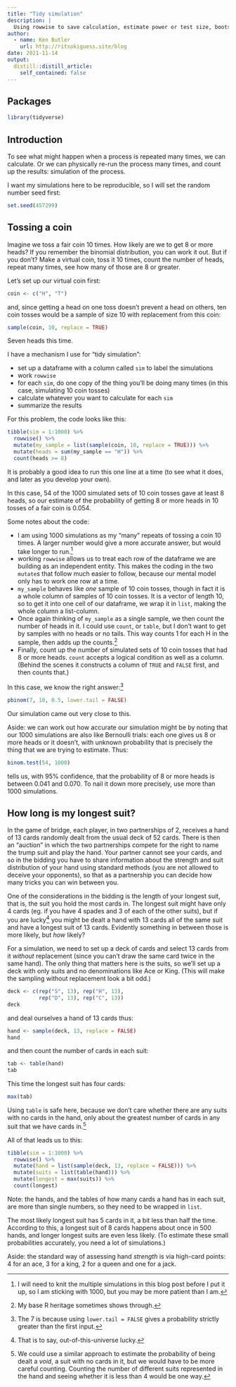```yaml
---
title: "Tidy simulation"
description: |
  Using rowwise to save calculation, estimate power or test size, bootstrap distributions
author:
  - name: Ken Butler
    url: http://ritsokiguess.site/blog
date: 2021-11-14
output:
  distill::distill_article:
    self_contained: false
---
```



## Packages

```r
library(tidyverse)
```

## Introduction

To see what might happen when a process is repeated many times, we can calculate. Or we can physically re-run the process many times, and count up the results: simulation of the process.

I want my simulations here to be reproducible, so I will set the random number seed first:

```r
set.seed(457299)
```


## Tossing a coin

Imagine we toss a fair coin 10 times. How likely are we to get 8 or more heads? If you remember the binomial distribution, you can work it out. But if you don't? Make a virtual coin, toss it 10 times, count the number of heads, repeat many times, see how many of those are 8 or greater.

Let's set up our virtual coin first:

```r
coin <- c("H", "T")
```

and, since getting a head on one toss doesn't prevent a head on others, ten coin tosses would be a sample of size 10 with replacement from this coin:

```r
sample(coin, 10, replace = TRUE)
```

Seven heads this time.

I have a mechanism I use for "tidy simulation":

- set up a dataframe with a column called `sim` to label the simulations
- work `rowwise`
- for each `sim`, do one copy of the thing you'll be doing many times (in this case, simulating 10 coin tosses)
- calculate whatever you want to calculate for each `sim`
- summarize the results


For this problem, the code looks like this:

```r
tibble(sim = 1:1000) %>% 
  rowwise() %>% 
  mutate(my_sample = list(sample(coin, 10, replace = TRUE))) %>% 
  mutate(heads = sum(my_sample == "H")) %>% 
  count(heads >= 8)
```

It is probably a good idea to run this one line at a time (to see what it does, and later as you develop your own).

In this case, 54 of the 1000 simulated sets of 10 coin tosses gave at least 8 heads, so our estimate of the probability of getting 8 or more heads in 10 tosses of a fair coin is 0.054.

Some notes about the code:

- I am using 1000 simulations as my "many" repeats of tossing a coin 10 times. A larger number would give a more accurate answer, but would take longer to run.^[I will need to knit the multiple simulations in this blog post before I put it up, so I am sticking with 1000, but you may be more patient than I am.]
- working `rowwise` allows us to treat each row of the dataframe we are building as an independent entity. This makes the coding in the two `mutate`s that follow much easier to follow, because our mental model only has to work one row at a time.
- `my_sample` behaves like *one* sample of 10 coin tosses, though in fact it is a whole column of samples of 10 coin tosses. It is a vector of length 10, so to get it into one cell of our dataframe, we wrap it in `list`, making the whole column a list-column.
- Once again thinking of `my_sample` as a single sample, we then count the number of heads in it. I could use `count`, or `table`, but I don't want to get by samples with no heads or no tails. This way counts 1 for each H in the sample, then adds up the counts.^[My base R heritage sometimes shows through.]
- Finally, count up the number of simulated sets of 10 coin tosses that had 8 or more heads. `count` accepts a logical condition as well as a column. (Behind the scenes it constructs a column of `TRUE` and `FALSE` first, and then counts that.)


In this case, we know the right answer:^[The 7 is because using `lower.tail = FALSE` gives  a probability strictly greater than the first input.]

```r
pbinom(7, 10, 0.5, lower.tail = FALSE)
```

Our simulation came out very close to this.

Aside: we can work out how accurate our simulation might be by noting that our 1000 simulations are also like Bernoulli trials: each one gives us 8 or more heads or it doesn't, with unknown probability that is precisely the thing that we are trying to estimate. Thus:

```r
binom.test(54, 1000)
```

tells us, with 95% confidence, that the probability of 8 or more heads is between 0.041 and 0.070. To nail it down more precisely, use more than 1000 simulations.


## How long is my longest suit?

In the game of bridge, each player, in two partnerships of 2, receives a hand of 13 cards randomly dealt from the usual deck of 52 cards. There is then an "auction" in which the two partnerships compete for the right to name the trump suit and play the hand. Your partner cannot see your cards, and so in the bidding you have to share information about the strength and suit distribution of your hand using standard methods (you are not allowed to deceive your opponents), so that as a partnership you can decide how many tricks you can win between you.

One of the considerations in the bidding is the length of your longest suit, that is, the suit you hold the most cards in. The longest suit might have only 4 cards (eg. if you have 4 spades and 3 of each of the other suits), but if you are lucky^[That is to say, out-of-this-universe lucky.] you might be dealt a hand with 13 cards all of the same suit and have a longest suit of 13 cards. Evidently something in between those is more likely, but *how* likely?

For a simulation, we need to set up a deck of cards and select 13 cards from it *without* replacement (since you can't draw the same card twice in the same hand). The only thing that matters here is the suits, so we'll set up a deck with only suits and no denominations like Ace or King. (This will make the sampling without replacement look a bit odd.)

```r
deck <- c(rep("S", 13), rep("H", 13),
          rep("D", 13), rep("C", 13))
deck
```

and deal ourselves a hand of 13 cards thus:

```r
hand <- sample(deck, 13, replace = FALSE)
hand
```

and then count the number of cards in each suit:

```r
tab <- table(hand)
tab
```

This time the longest suit has four cards:

```r
max(tab)
```

Using `table` is safe here, because we don't care whether there are any suits with no cards in the hand, only about the greatest number of cards in any suit that we have cards in.^[We could use a similar approach to estimate the probability of being dealt a *void*, a suit with no cards in it, but we would have to be more careful counting. Counting the number of different suits represented in the hand and seeing whether it is less than 4 would be one way.]

All of that leads us to this:

```r
tibble(sim = 1:1000) %>% 
  rowwise() %>% 
  mutate(hand = list(sample(deck, 13, replace = FALSE))) %>% 
  mutate(suits = list(table(hand))) %>% 
  mutate(longest = max(suits)) %>% 
  count(longest)
```

Note: the hands, and the tables of how many cards a hand has in each suit, are more than single numbers, so they need to be wrapped in `list`.

The most likely longest suit has 5 cards in it, a bit less than half the time. According to this, a  longest suit of 8 cards happens about once in 500 hands, and longer longest suits are even less likely. (To estimate these small probabilities accurately, you need a lot of simulations.)

Aside: the standard way of assessing hand *strength* is via high-card points: 4 for an ace, 3 for a king, 2 for a queen and one for a jack.